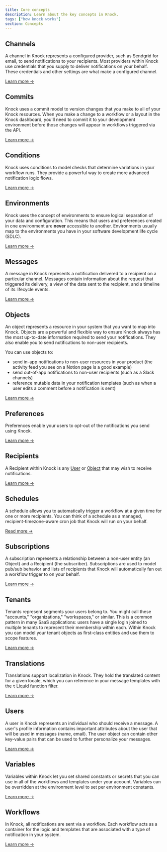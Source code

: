 ```yaml
---
title: Core concepts
description: Learn about the key concepts in Knock.
tags: ["how knock works"]
section: Concepts
---
```


## Channels

A channel in Knock represents a configured provider, such as Sendgrid for email, to send notifications to your recipients. Most providers within Knock use credentials that you supply to deliver notifications on your behalf. These credentials and other settings are what make a configured channel.

[Learn more →](/concepts/channels)

## Commits

Knock uses a commit model to version changes that you make to all of your Knock resources. When you make a change to a workflow or a layout in the Knock dashboard, you'll need to commit it to your development environment before those changes will appear in workflows triggered via the API.

[Learn more →](/concepts/commits)

## Conditions

Knock uses conditions to model checks that determine variations in your workflow runs. They provide a powerful way to create more advanced notification logic flows.

[Learn more →](/concepts/conditions)

## Environments

Knock uses the concept of environments to ensure logical separation of your data and configuration. This means that users and preferences created in one environment are **never** accessible to another. Environments usually map to the environments you have in your software development life cycle (SDLC).

[Learn more →](/concepts/environments)

## Messages

A message in Knock represents a notification delivered to a recipient on a particular channel. Messages contain information about the request that triggered its delivery, a view of the data sent to the recipient, and a timeline of its lifecycle events.

[Learn more →](/concepts/messages)

## Objects

An object represents a resource in your system that you want to map into Knock. Objects are a powerful and flexible way to ensure Knock always has the most up-to-date information required to send your notifications. They also enable you to send notifications to non-user recipients.

You can use objects to:

- send in-app notifications to non-user resources in your product (the activity feed you see on a Notion page is a good example)
- send out-of-app notifications to non-user recipients (such as a Slack channels)
- reference mutable data in your notification templates (such as when a user edits a comment before a notification is sent)

[Learn more →](/concepts/objects)

## Preferences

Preferences enable your users to opt-out of the notifications you send using Knock.

[Learn more →](/concepts/preferences)

## Recipients

A Recipient within Knock is any [User](#users) or [Object](#objects) that may wish to receive notifications.

[Learn more →](/concepts/recipients)

## Schedules

A schedule allows you to automatically trigger a workflow at a given time for one or more recipients. You can think of a schedule as a managed, recipient-timezone-aware cron job that Knock will run on your behalf.

[Read more →](/concepts/schedules)

## Subscriptions

A subscription represents a relationship between a non-user entity (an Object) and a Recipient (the subscriber). Subscriptions are used to model pub/sub behavior and lists of recipients that Knock will automatically fan out a workflow trigger to on your behalf.

[Learn more →](/concepts/subscriptions)

## Tenants

Tenants represent segments your users belong to. You might call these "accounts," "organizations," "workspaces," or similar. This is a common pattern in many SaaS applications: users have a single login joined to multiple tenants to represent their membership within each. Within Knock you can model your tenant objects as first-class entities and use them to scope features.

[Learn more →](/concepts/tenants)

## Translations

Translations support localization in Knock. They hold the translated content for a given locale, which you can reference in your message templates with the `t` Liquid function filter.

[Learn more →](/concepts/translations)

## Users

A user in Knock represents an individual who should receive a message. A user's profile information contains important attributes about the user that will be used in messages (name, email). The user object can contain other key-value pairs that can be used to further personalize your messages.

[Learn more →](/concepts/users)

## Variables

Variables within Knock let you set shared constants or secrets that you can use in all of the workflows and templates under your account. Variables can be overridden at the environment level to set per environment constants.

[Learn more →](/concepts/variables)

## Workflows

In Knock, all notifications are sent via a workflow. Each workflow acts as a container for the logic and templates that are associated with a type of notification in your system.

[Learn more →](/concepts/workflows)
